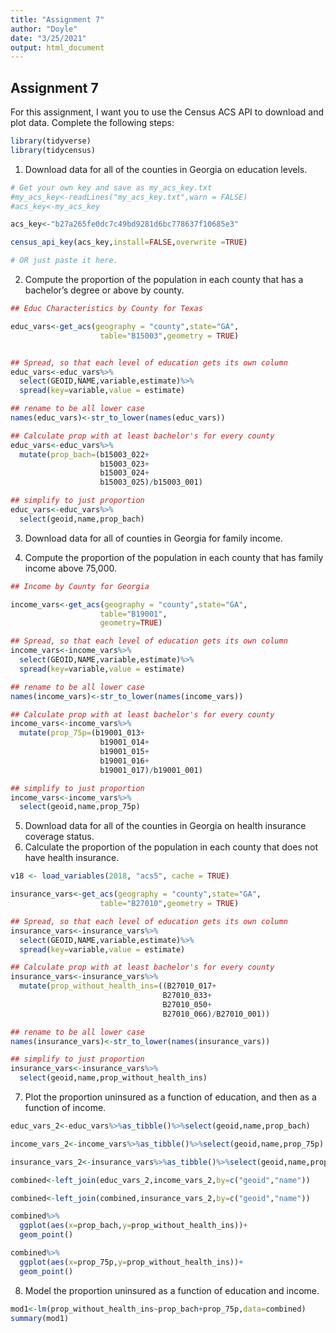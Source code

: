 ```yaml
---
title: "Assignment 7"
author: "Doyle"
date: "3/25/2021"
output: html_document
---
```


Assignment 7
---

For this assignment, I want you to use the Census ACS API to download and plot data. Complete the following steps:

```r
library(tidyverse)
library(tidycensus)
```


1. Download data for all of the counties in Georgia on education levels. 

```r

# Get your own key and save as my_acs_key.txt
#my_acs_key<-readLines("my_acs_key.txt",warn = FALSE)
#acs_key<-my_acs_key

acs_key<-"b27a265fe0dc7c49bd9281d6bc778637f10685e3"

census_api_key(acs_key,install=FALSE,overwrite =TRUE)

# OR just paste it here.

```



2. Compute the proportion of the population in each county that has a bachelor's degree or above by county.

```r
## Educ Characteristics by County for Texas

educ_vars<-get_acs(geography = "county",state="GA",
                    table="B15003",geometry = TRUE)


## Spread, so that each level of education gets its own column
educ_vars<-educ_vars%>%
  select(GEOID,NAME,variable,estimate)%>%
  spread(key=variable,value = estimate)

## rename to be all lower case 
names(educ_vars)<-str_to_lower(names(educ_vars))

## Calculate prop with at least bachelor's for every county
educ_vars<-educ_vars%>%
  mutate(prop_bach=(b15003_022+
                    b15003_023+
                    b15003_024+
                    b15003_025)/b15003_001)

## simplify to just proportion
educ_vars<-educ_vars%>%
  select(geoid,name,prop_bach)
```


3. Download data for all of counties in Georgia for family income. 

4. Compute the proportion of the population in each county that has family income above 75,000. 


```r

## Income by County for Georgia

income_vars<-get_acs(geography = "county",state="GA",
                    table="B19001",
                    geometry=TRUE)

## Spread, so that each level of education gets its own column
income_vars<-income_vars%>%
  select(GEOID,NAME,variable,estimate)%>%
  spread(key=variable,value = estimate)

## rename to be all lower case 
names(income_vars)<-str_to_lower(names(income_vars))

## Calculate prop with at least bachelor's for every county
income_vars<-income_vars%>%
  mutate(prop_75p=(b19001_013+
                    b19001_014+
                    b19001_015+
                    b19001_016+
                    b19001_017)/b19001_001)                      

## simplify to just proportion
income_vars<-income_vars%>%
  select(geoid,name,prop_75p)

```


5. Download data for all of the counties in Georgia on health insurance coverage status.
6. Calculate the proportion of the population in each county that does not have health insurance. 



```r

v18 <- load_variables(2018, "acs5", cache = TRUE)

```


```r

insurance_vars<-get_acs(geography = "county",state="GA",
                    table="B27010",geometry = TRUE)

## Spread, so that each level of education gets its own column
insurance_vars<-insurance_vars%>%
  select(GEOID,NAME,variable,estimate)%>%
  spread(key=variable,value = estimate)

## Calculate prop with at least bachelor's for every county
insurance_vars<-insurance_vars%>%
  mutate(prop_without_health_ins=((B27010_017+
                                  B27010_033+
                                  B27010_050+
                                  B27010_066)/B27010_001))

## rename to be all lower case 
names(insurance_vars)<-str_to_lower(names(insurance_vars))

## simplify to just proportion
insurance_vars<-insurance_vars%>%
  select(geoid,name,prop_without_health_ins)


```




7. Plot the proportion uninsured as a function of education, and then as a function of income. 

```r

educ_vars_2<-educ_vars%>%as_tibble()%>%select(geoid,name,prop_bach)

income_vars_2<-income_vars%>%as_tibble()%>%select(geoid,name,prop_75p)

insurance_vars_2<-insurance_vars%>%as_tibble()%>%select(geoid,name,prop_without_health_ins)

combined<-left_join(educ_vars_2,income_vars_2,by=c("geoid","name"))

combined<-left_join(combined,insurance_vars_2,by=c("geoid","name"))
```

```r
combined%>%
  ggplot(aes(x=prop_bach,y=prop_without_health_ins))+
  geom_point()
```


```r
combined%>%
  ggplot(aes(x=prop_75p,y=prop_without_health_ins))+
  geom_point()
```



8. Model the proportion uninsured as a function of education and income.


```r
mod1<-lm(prop_without_health_ins~prop_bach+prop_75p,data=combined)
summary(mod1)
```
